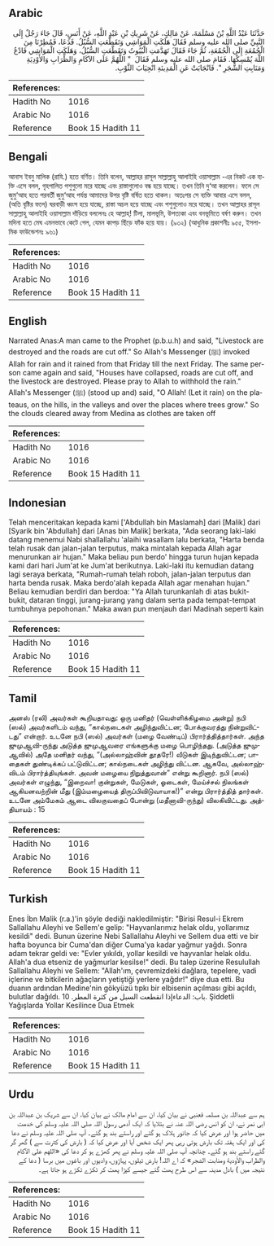 ## Arabic


<div dir="rtl" lang="ar" style={{fontSize:'larger',backgroundColor:'#f8f9fa',padding:20}}>
حَدَّثَنَا عَبْدُ اللَّهِ بْنُ مَسْلَمَةَ، عَنْ مَالِكٍ، عَنْ شَرِيكِ بْنِ عَبْدِ اللَّهِ، عَنْ أَنَسٍ، قَالَ جَاءَ رَجُلٌ إِلَى النَّبِيِّ صلى الله عليه وسلم فَقَالَ هَلَكَتِ الْمَوَاشِي وَتَقَطَّعَتِ السُّبُلُ‏.‏ فَدَعَا، فَمُطِرْنَا مِنَ الْجُمُعَةِ إِلَى الْجُمُعَةِ، ثُمَّ جَاءَ فَقَالَ تَهَدَّمَتِ الْبُيُوتُ وَتَقَطَّعَتِ السُّبُلُ، وَهَلَكَتِ الْمَوَاشِي فَادْعُ اللَّهَ يُمْسِكْهَا‏.‏ فَقَامَ صلى الله عليه وسلم فَقَالَ ‏ "‏ اللَّهُمَّ عَلَى الآكَامِ وَالظِّرَابِ وَالأَوْدِيَةِ وَمَنَابِتِ الشَّجَرِ ‏"‏‏.‏ فَانْجَابَتْ عَنِ الْمَدِينَةِ انْجِيَابَ الثَّوْبِ‏.‏
</div>
<div style={{backgroundColor:'#f8f9fa',padding:20, marginBottom: 10}}><table> <thead> <tr> <th>References:</th> <th></th> </tr> </thead> <tbody><tr><td>Hadith No</td><td>1016</td></tr><tr><td>Arabic No</td><td>1016</td></tr><tr><td>Reference</td><td>Book 15 Hadith 11</td></tr></tbody></table></div>

## Bengali


<div dir="ltr" lang="bn" style={{fontSize:'larger',backgroundColor:'#f8f9fa',padding:20}}>
আনাস ইবনু মালিক (রাযি.) হতে বর্ণিত। তিনি বলেন, আল্লাহর রাসূল সাল্লাল্লাহু আলাইহি ওয়াসাল্লাম -এর নিকট এক ব্যক্তি এসে বলল, গৃহপালিত পশুগুলো মরে যাচ্ছে এবং রাস্তাগুলোও বন্ধ হয়ে যাচ্ছে। তখন তিনি দু‘আ করলেন। ফলে সে জুমু‘আহ হতে পরবর্তী জুমু‘আহ পর্যন্ত আমাদের উপর বৃষ্টি বর্ষিত হতে থাকল। অতঃপর সে ব্যক্তি আবার এসে বলল, (অতি বৃষ্টির ফলে) ঘরবাড়ী ধ্বংস হয়ে যাচ্ছে, রাস্তা অচল হয়ে যাচ্ছে এবং পশুগুলোও মরে যাচ্ছে। তখন আল্লাহর রাসূল সাল্লাল্লাহু আলাইহি ওয়াসাল্লাম দাঁড়িয়ে বললেনঃ হে আল্লাহ্! টিলা, মালভূমি, উপত্যকা এবং বনভূমিতে বর্ষণ করুন। তখন মদিনা হতে মেঘ এমনভাবে কেটে গেল, যেমন কাপড় ছিঁড়ে ফাঁক হয়ে যায়। (৯৩২) (আধুনিক প্রকাশনীঃ ৯৫৫, ইসলামিক ফাউন্ডেশনঃ ৯৬১)
</div>
<div style={{backgroundColor:'#f8f9fa',padding:20, marginBottom: 10}}><table> <thead> <tr> <th>References:</th> <th></th> </tr> </thead> <tbody><tr><td>Hadith No</td><td>1016</td></tr><tr><td>Arabic No</td><td>1016</td></tr><tr><td>Reference</td><td>Book 15 Hadith 11</td></tr></tbody></table></div>

## English


<div dir="ltr" lang="en" style={{fontSize:'larger',backgroundColor:'#f8f9fa',padding:20}}>
Narrated Anas:A man came to the Prophet (p.b.u.h) and said, "Livestock are destroyed and the roads are cut off." So Allah's Messenger (ﷺ) invoked Allah for rain and it rained from that Friday till the next Friday. The same person came again and said, "Houses have collapsed, roads are cut off, and the livestock are destroyed. Please pray to Allah to withhold the rain." Allah's Messenger (ﷺ) (stood up and) said, "O Allah! (Let it rain) on the plateaus, on the hills, in the valleys and over the places where trees grow." So the clouds cleared away from Medina as clothes are taken off
</div>
<div style={{backgroundColor:'#f8f9fa',padding:20, marginBottom: 10}}><table> <thead> <tr> <th>References:</th> <th></th> </tr> </thead> <tbody><tr><td>Hadith No</td><td>1016</td></tr><tr><td>Arabic No</td><td>1016</td></tr><tr><td>Reference</td><td>Book 15 Hadith 11</td></tr></tbody></table></div>

## Indonesian


<div dir="ltr" lang="id" style={{fontSize:'larger',backgroundColor:'#f8f9fa',padding:20}}>
Telah menceritakan kepada kami ['Abdullah bin Maslamah] dari [Malik] dari [Syarik bin 'Abdullah] dari [Anas bin Malik] berkata, "Ada seorang laki-laki datang menemui Nabi shallallahu 'alaihi wasallam lalu berkata, "Harta benda telah rusak dan jalan-jalan terputus, maka mintalah kepada Allah agar menurunkan air hujan." Maka beliau pun berdo' hingga turun hujan kepada kami dari hari Jum'at ke Jum'at berikutnya. Laki-laki itu kemudian datang lagi seraya berkata, "Rumah-rumah telah roboh, jalan-jalan terputus dan harta benda rusak. Maka berdo'alah kepada Allah agar menahan hujan." Beliau kemudian berdiri dan berdoa: "Ya Allah turunkanlah di atas bukit-bukit, dataran tinggi, jurang-jurang yang dalam serta pada tempat-tempat tumbuhnya pepohonan." Maka awan pun menjauh dari Madinah seperti kain
</div>
<div style={{backgroundColor:'#f8f9fa',padding:20, marginBottom: 10}}><table> <thead> <tr> <th>References:</th> <th></th> </tr> </thead> <tbody><tr><td>Hadith No</td><td>1016</td></tr><tr><td>Arabic No</td><td>1016</td></tr><tr><td>Reference</td><td>Book 15 Hadith 11</td></tr></tbody></table></div>

## Tamil


<div dir="ltr" lang="ta" style={{fontSize:'larger',backgroundColor:'#f8f9fa',padding:20}}>
அனஸ் (ரலி) அவர்கள் கூறியதாவது: ஒரு மனிதர் (வெள்ளிக்கிழமை அன்று) நபி (ஸல்) அவர்களிடம் வந்து, “கால்நடைகள் அழிந்துவிட்டன; போக்குவரத்து நின்றுவிட்டது” என்றார். உடனே நபி (ஸல்) அவர்கள் (மழை வேண்டிப்) பிரார்த்தித்தார்கள். அந்த ஜுமுஆவி-ருந்து அடுத்த ஜுமுஆவரை எங்களுக்கு மழை பொழிந்தது. (அடுத்த ஜுமுஆவில்) அதே மனிதர் வந்து, “(அல்லாஹ்வின் தூதரே!) வீடுகள் இடிந்துவிட்டன; பாதைகள் துண்டிக்கப் பட்டுவிட்டன; கால்நடைகள் அழிந்து விட்டன. ஆகவே, அல்லாஹ்விடம் பிரார்த்தியுங்கள். அவன் மழையை நிறுத்துவான்” என்று கூறினார். நபி (ஸல்) அவர்கள் எழுந்து, “இறைவா! குன்றுகள், மேடுகள், ஓடைகள், மேய்ச்சல் நிலங்கள் ஆகியனவற்றின் மீது (இம்மழையைத் திருப்பிவிடுவாயாக!)” என்று பிரார்த்தித் தார்கள். உடனே அம்மேகம் ஆடை விலகுவதைப் போன்று (மதீனாவி-ருந்து) விலகிவிட்டது. அத்தியாயம் : 15
</div>
<div style={{backgroundColor:'#f8f9fa',padding:20, marginBottom: 10}}><table> <thead> <tr> <th>References:</th> <th></th> </tr> </thead> <tbody><tr><td>Hadith No</td><td>1016</td></tr><tr><td>Arabic No</td><td>1016</td></tr><tr><td>Reference</td><td>Book 15 Hadith 11</td></tr></tbody></table></div>

## Turkish


<div dir="ltr" lang="tr" style={{fontSize:'larger',backgroundColor:'#f8f9fa',padding:20}}>
Enes İbn Malik (r.a.)'in şöyle dediği nakledilmiştir: "Birisi Resul-i Ekrem Sallallahu Aleyhi ve Sellem'e gelip: "Hayvanlarımız helak oldu, yollarımız kesildi" dedi. Bunun üzerine Nebi Sallallahu Aleyhi ve Sellem dua etti ve bir hafta boyunca bir Cuma'dan diğer Cuma'ya kadar yağmur yağdı. Sonra adam tekrar geldi ve: "Evler yıkıldı, yollar kesildi ve hayvanlar helak oldu. Allah'a dua etseniz de yağmurlar kesilse!" dedi. Bu talep üzerine Resulullah Sallallahu Aleyhi ve Sellem: "Allah'ım, çevremizdeki dağlara, tepelere, vadi içlerine ve bitkilerin ağaçların yetiştiği yerlere yağdır!" diye dua etti. Bu duanın ardından Medine'nin gökyüzü tıpkı bir elbisenin açılması gibi açıldı, bulutlar dağıldı. باب: الدعاءإذا انقطعت السبل من كثرة المطر. 10. Şiddetli Yağışlarda Yollar Kesilince Dua Etmek
</div>
<div style={{backgroundColor:'#f8f9fa',padding:20, marginBottom: 10}}><table> <thead> <tr> <th>References:</th> <th></th> </tr> </thead> <tbody><tr><td>Hadith No</td><td>1016</td></tr><tr><td>Arabic No</td><td>1016</td></tr><tr><td>Reference</td><td>Book 15 Hadith 11</td></tr></tbody></table></div>

## Urdu


<div dir="rtl" lang="ur" style={{fontSize:'larger',backgroundColor:'#f8f9fa',padding:20}}>
ہم سے عبداللہ بن مسلمہ قعنبی نے بیان کیا، ان سے امام مالک نے بیان کیا، ان سے شریک بن عبداللہ بن ابی نمر نے، ان کو انس رضی اللہ عنہ نے بتلایا کہ ایک آدمی رسول اللہ صلی اللہ علیہ وسلم کی خدمت میں حاضر ہوا اور عرض کیا کہ جانور ہلاک ہو گئے اور راستے بند ہو گئے۔ آپ صلی اللہ علیہ وسلم نے دعا کی اور ایک ہفتہ تک بارش ہوتی رہی پھر ایک شخص آیا اور عرض کیا کہ ( بارش کی کثرت سے ) گھر گر گئے راستے بند ہو گئے۔ چنانچہ آپ صلی اللہ علیہ وسلم نے پھر کھڑے ہو کر دعا کی «اللهم على الآكام والظراب والأودية ومنابت الشجر» کہ اے اللہ! بارش ٹیلوں، پہاڑوں، وادیوں اور باغوں میں برسا ( دعا کے نتیجہ میں ) بادل مدینہ سے اس طرح پھٹ گئے جیسے کپڑا پھٹ کر ٹکڑے ٹکڑے ہو جاتا ہے۔
</div>
<div style={{backgroundColor:'#f8f9fa',padding:20, marginBottom: 10}}><table> <thead> <tr> <th>References:</th> <th></th> </tr> </thead> <tbody><tr><td>Hadith No</td><td>1016</td></tr><tr><td>Arabic No</td><td>1016</td></tr><tr><td>Reference</td><td>Book 15 Hadith 11</td></tr></tbody></table></div>
